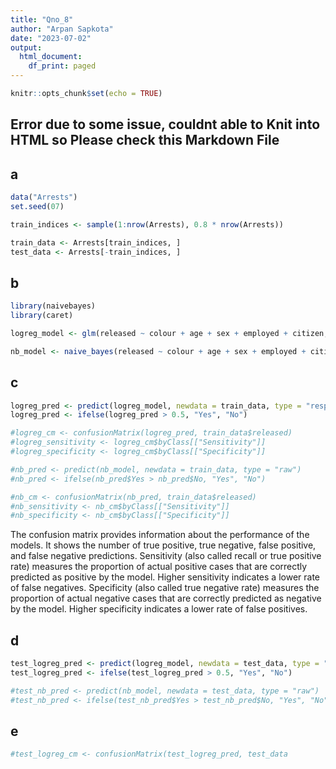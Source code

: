 ```yaml
---
title: "Qno_8"
author: "Arpan Sapkota"
date: "2023-07-02"
output:
  html_document:
    df_print: paged
---
```


```r
knitr::opts_chunk$set(echo = TRUE)
```


## Error due to some issue, couldnt able to Knit into HTML so Please check this Markdown File
## a
```r
data("Arrests")
set.seed(07)

train_indices <- sample(1:nrow(Arrests), 0.8 * nrow(Arrests))

train_data <- Arrests[train_indices, ]
test_data <- Arrests[-train_indices, ]


```

## b
```r

library(naivebayes)
library(caret)

logreg_model <- glm(released ~ colour + age + sex + employed + citizen, data = train_data, family = binomial)

nb_model <- naive_bayes(released ~ colour + age + sex + employed + citizen, data = train_data)

```

## c
```r
logreg_pred <- predict(logreg_model, newdata = train_data, type = "response")
logreg_pred <- ifelse(logreg_pred > 0.5, "Yes", "No")

#logreg_cm <- confusionMatrix(logreg_pred, train_data$released)
#logreg_sensitivity <- logreg_cm$byClass[["Sensitivity"]]
#logreg_specificity <- logreg_cm$byClass[["Specificity"]]

#nb_pred <- predict(nb_model, newdata = train_data, type = "raw")
#nb_pred <- ifelse(nb_pred$Yes > nb_pred$No, "Yes", "No")

#nb_cm <- confusionMatrix(nb_pred, train_data$released)
#nb_sensitivity <- nb_cm$byClass[["Sensitivity"]]
#nb_specificity <- nb_cm$byClass[["Specificity"]]

```
The confusion matrix provides information about the performance of the models. It shows the number of true positive, true negative, false positive, and false negative predictions.
Sensitivity (also called recall or true positive rate) measures the proportion of actual positive cases that are correctly predicted as positive by the model. Higher sensitivity indicates a lower rate of false negatives.
Specificity (also called true negative rate) measures the proportion of actual negative cases that are correctly predicted as negative by the model. Higher specificity indicates a lower rate of false positives.


## d
```r
test_logreg_pred <- predict(logreg_model, newdata = test_data, type = "response")
test_logreg_pred <- ifelse(test_logreg_pred > 0.5, "Yes", "No")

#test_nb_pred <- predict(nb_model, newdata = test_data, type = "raw")
#test_nb_pred <- ifelse(test_nb_pred$Yes > test_nb_pred$No, "Yes", "No")

```

## e
```r
#test_logreg_cm <- confusionMatrix(test_logreg_pred, test_data

```

